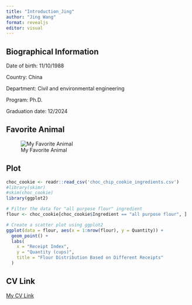 ---
title: "Introduction_Jing"
author: "Jing Wang"
format: revealjs
editor: visual
---

## Biographical Information

Date of birth: 11/10/1988

Country: China

Department: Civil and environmental engineering

Program: Ph.D.

Graduation date: 12/2024

## Favorite Animal

![My Favorite Animal](puppy.jpg)

## Plot

```{r}
choc_cookie <- readr::read_csv('choc_chip_cookie_ingredients.csv')
#library(skimr)
#skim(choc_cookie)
library(ggplot2)

# Filter the data for "all purpose flour" ingredient
flour <- choc_cookie[choc_cookie$Ingredient == "all purpose flour", ]

# Create a scatter plot using ggplot2
ggplot(data = flour, aes(x = 1:nrow(flour), y = Quantity)) +
  geom_point() +
  labs(
    x = "Receipt Index",
    y = "Quantity (cups)",
    title = "Flour Distribution Based on Different Receipts"
  ) 
```

## CV Link

[My CV Link](https://github.com/jw73/jwang96.github.io/blob/main/CV.pdf "This is the link of my CV.")
